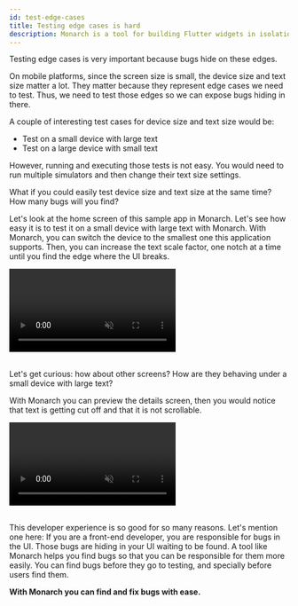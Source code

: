 ```yaml
---
id: test-edge-cases
title: Testing edge cases is hard
description: Monarch is a tool for building Flutter widgets in isolation. It makes it easy to build, test and debug complex UIs.
---
```



<FertrigAuthor/>

Testing edge cases is very important because bugs hide on these edges.

On mobile platforms, since the screen size is small, the device size and text size matter a lot. They matter because they represent edge cases we need to test. Thus, we need to test those edges so we can expose bugs hiding in there.

A couple of interesting test cases for device size and text size would be:

- Test on a small device with large text
- Test on a large device with small text

However, running and executing those tests is not easy. You would need to run multiple simulators and then change their text size settings.

What if you could easily test device size and text size at the same time? How many bugs will you find?

Let's look at the home screen of this sample app in Monarch. Let's see how easy it is to test it on a small device with large text with Monarch. With Monarch, you can switch the device to the smallest one this application supports. Then, you can increase the text scale factor, one notch at a time until you find the edge where the UI breaks.

<video autoPlay={true} muted={true} loop={true} playsInline={true}>
    <source src="/assets/animation-edges.mp4" type="video/mp4" />
    <source src="/assets/animation-edges.webm" type="video/webm" />
</video>
<br/>
<br/>

Let's get curious: how about other screens? How are they behaving under a small device with large text? 

With Monarch you can preview the details screen, then you would notice that text is getting cut off and that it is not scrollable.

<video autoPlay={true} muted={true} loop={true} playsInline={true}>
    <source src="/assets/animation-scroll.mp4" type="video/mp4" />
</video>
<br/>
<br/>

This developer experience is so good for so many reasons. Let's mention one here: If you are a front-end developer, you are responsible for bugs in the UI. Those bugs are hiding in your UI waiting to be found. A tool like Monarch helps you find bugs so that you can be responsible for them more easily. You can find bugs before they go to testing, and specially before users find them.

**With Monarch you can find and fix bugs with ease.**
